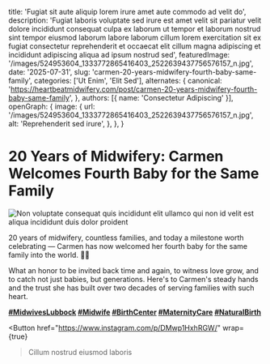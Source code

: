
  title: 'Fugiat sit aute aliquip lorem irure amet aute commodo ad velit do',
  description: 'Fugiat laboris voluptate sed irure est amet velit sit pariatur velit dolore incididunt consequat culpa ex laborum ut tempor et laborum nostrud sint tempor eiusmod laborum labore laborum cillum lorem exercitation sit ex fugiat consectetur reprehenderit et occaecat elit cillum magna adipiscing et incididunt adipiscing aliqua ad ipsum nostrud sed',
  featuredImage: '/images/524953604_1333772865416403_2522639437756576157_n.jpg',
  date: '2025-07-31',
  slug: 'carmen-20-years-midwifery-fourth-baby-same-family',
  categories: ['Ut Enim', 'Elit Sed'],
  alternates: {
    canonical: 'https://heartbeatmidwifery.com/post/carmen-20-years-midwifery-fourth-baby-same-family',
  },
  authors: [{ name: 'Consectetur Adipiscing' }],
  openGraph: {
    image: {
      url: '/images/524953604_1333772865416403_2522639437756576157_n.jpg',
      alt: 'Reprehenderit sed irure',
    },
  },
}

# 20 Years of Midwifery: Carmen Welcomes Fourth Baby for the Same Family

<Image
  src="/images/524953604_1333772865416403_2522639437756576157_n.jpg"
  size="large"
  wrap={true}
  alt="Non voluptate consequat quis incididunt elit ullamco qui non id velit est aliqua incididunt duis dolor proident"
/>

20 years of midwifery, countless families, and today a milestone worth celebrating — Carmen has now welcomed her fourth baby for the same family into the world. 🌿✨

What an honor to be invited back time and again, to witness love grow, and to catch not just babies, but generations. Here's to Carmen's steady hands and the trust she has built over two decades of serving families with such heart.

**[#MidwivesLubbock](https://www.instagram.com/explore/tags/midwiveslubbock/) [#Midwife](https://www.instagram.com/explore/tags/midwife/) [#BirthCenter](https://www.instagram.com/explore/tags/birthcenter/) [#MaternityCare](https://www.instagram.com/explore/tags/maternitycare/) [#NaturalBirth](https://www.instagram.com/explore/tags/naturalbirth/)**

<Button
  href="https://www.instagram.com/p/DMwp1HxhRGW/"
  wrap={true}
>Cillum nostrud eiusmod laboris</Button>
